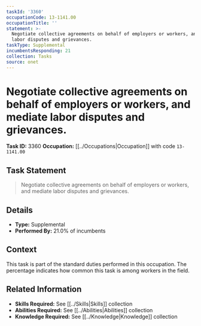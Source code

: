 ```yaml
---
taskId: '3360'
occupationCode: 13-1141.00
occupationTitle: ''
statement: >-
  Negotiate collective agreements on behalf of employers or workers, and mediate
  labor disputes and grievances.
taskType: Supplemental
incumbentsResponding: 21
collection: Tasks
source: onet
---
```

# Negotiate collective agreements on behalf of employers or workers, and mediate labor disputes and grievances.

**Task ID:** 3360
**Occupation:** [[../Occupations|Occupation]] with code `13-1141.00`

## Task Statement

> Negotiate collective agreements on behalf of employers or workers, and mediate labor disputes and grievances.

## Details

- **Type:** Supplemental
- **Performed By:** 21.0% of incumbents

## Context

This task is part of the standard duties performed in this occupation. The percentage indicates how common this task is among workers in the field.

## Related Information

- **Skills Required:** See [[../Skills|Skills]] collection
- **Abilities Required:** See [[../Abilities|Abilities]] collection
- **Knowledge Required:** See [[../Knowledge|Knowledge]] collection
